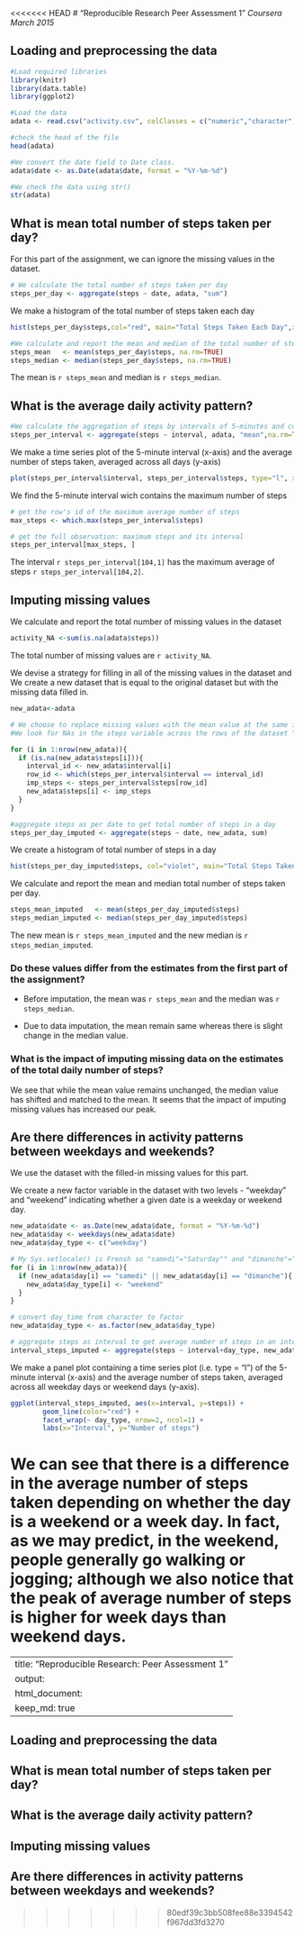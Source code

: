 <<<<<<< HEAD
# "Reproducible Research Peer Assessment 1"
*Coursera March 2015*

## Loading and preprocessing the data


```r
#Load required libraries
library(knitr)
library(data.table)
library(ggplot2)

#Load the data
adata <- read.csv("activity.csv", colClasses = c("numeric","character","numeric"))

#check the head of the file
head(adata)

#We convert the date field to Date class.
adata$date <- as.Date(adata$date, format = "%Y-%m-%d")

#We check the data using str() 
str(adata)


```

## What is mean total number of steps taken per day?

For this part of the assignment, we can ignore the missing values in the dataset.

``` r
# We calculate the total number of steps taken per day
steps_per_day <- aggregate(steps ~ date, adata, "sum")

```

We make a histogram of the total number of steps taken each day

```r

hist(steps_per_day$steps,col="red", main="Total Steps Taken Each Day",xlab="Total steps per day")

```

``` r
#We calculate and report the mean and median of the total number of steps taken per day
steps_mean   <- mean(steps_per_day$steps, na.rm=TRUE)
steps_median <- median(steps_per_day$steps, na.rm=TRUE)

```

The mean is `r steps_mean`  and median is `r steps_median`.

## What is the average daily activity pattern?

``` r
#We calculate the aggregation of steps by intervals of 5-minutes and convert the intervals as integers and save them in a data frame called steps_per_interval.
steps_per_interval <- aggregate(steps ~ interval, adata, "mean",na.rm=TRUE)

```

We make a time series plot of the 5-minute interval (x-axis) and the average number of steps taken, averaged across all days (y-axis)

```r

plot(steps_per_interval$interval, steps_per_interval$steps, type="l", xlab="5-min interval", ylab="Average steps across all days",main="Average number of steps taken",col="red")

```

We find the 5-minute interval wich contains the maximum number of steps

``` r
# get the row's id of the maximum average number of steps 
max_steps <- which.max(steps_per_interval$steps)

# get the full observation: maximum steps and its interval 
steps_per_interval[max_steps, ]

```

The interval `r steps_per_interval[104,1] ` has the maximum average of steps `r steps_per_interval[104,2]`.
        
## Imputing missing values  

We calculate and report the total number of missing values in the dataset 

``` r
activity_NA <-sum(is.na(adata$steps))

```
The total number of missing values are `r activity_NA`.

We devise a strategy for filling in all of the missing values in the dataset and We create a new dataset that is equal to the original dataset but with the missing data filled in.

``` r

new_adata<-adata

# We choose to replace missing values with the mean value at the same interval across days.
#We look for NAs in the steps variable across the rows of the dataset "new_rdata". If it exixts then we find the corresponding value of "interval" variable. We then find the steps value from the other data frame "steps_per_interval" for this value of interval and replace the NA value with it.

for (i in 1:nrow(new_adata)){
  if (is.na(new_adata$steps[i])){
    interval_id <- new_adata$interval[i]
    row_id <- which(steps_per_interval$interval == interval_id)
    imp_steps <- steps_per_interval$steps[row_id]
    new_adata$steps[i] <- imp_steps
  }
}

#aggregate steps as per date to get total number of steps in a day
steps_per_day_imputed <- aggregate(steps ~ date, new_adata, sum)

```

We create a histogram of total number of steps in a day

```r

hist(steps_per_day_imputed$steps, col="violet", main="Total Steps Taken Each Day", xlab="Total steps in a day")
```

We calculate and report the mean and median total number of steps taken per day. 


``` r
steps_mean_imputed   <- mean(steps_per_day_imputed$steps)
steps_median_imputed <- median(steps_per_day_imputed$steps)

```

The new mean is `r steps_mean_imputed`  and the new median is `r steps_median_imputed`.

### Do these values differ from the estimates from the first part of the assignment? 

  - Before imputation, the mean  was `r steps_mean`  and the median was `r steps_median`.

  - Due to data imputation, the mean remain same whereas there is slight change in the median value.


### What is the impact of imputing missing data on the estimates of the total daily number of steps?

We see that while the mean value remains unchanged, the median value has shifted and matched to the mean. It seems that the impact of imputing missing values has increased our peak.

## Are there differences in activity patterns between weekdays and weekends?

We use the dataset with the filled-in missing values for this part.

We create a new factor variable in the dataset with two levels - "weekday" and "weekend" indicating whether a given date is a weekday or weekend day.



```r

new_adata$date <- as.Date(new_adata$date, format = "%Y-%m-%d")
new_adata$day <- weekdays(new_adata$date)
new_adata$day_type <- c("weekday")

# My Sys.setlocale() is Frensh so "samedi"="Saturday"" and "dimanche"="Sunday"
for (i in 1:nrow(new_adata)){
  if (new_adata$day[i] == "samedi" || new_adata$day[i] == "dimanche"){
    new_adata$day_type[i] <- "weekend"
  }
}

# convert day_time from character to factor
new_adata$day_type <- as.factor(new_adata$day_type)

# aggregate steps as interval to get average number of steps in an interval across all days
interval_steps_imputed <- aggregate(steps ~ interval+day_type, new_adata, "mean")

```    

We make a panel plot containing a time series plot (i.e. type = "l") of the 5-minute interval (x-axis) and the average number of steps taken, averaged across all weekday days or weekend days (y-axis).

```r

ggplot(interval_steps_imputed, aes(x=interval, y=steps)) + 
        geom_line(color="red") + 
        facet_wrap(~ day_type, nrow=2, ncol=1) +
        labs(x="Interval", y="Number of steps") 

```

We can see that there is a difference in the average number of steps taken depending on whether the day is a weekend or a week day. In fact, as we may predict, in the weekend, people generally go walking or jogging; although we also notice that the peak of average number of steps is higher for week days than weekend days.
=======
---
title: "Reproducible Research: Peer Assessment 1"
output: 
  html_document:
    keep_md: true
---


## Loading and preprocessing the data



## What is mean total number of steps taken per day?



## What is the average daily activity pattern?



## Imputing missing values



## Are there differences in activity patterns between weekdays and weekends?
>>>>>>> 80edf39c3bb508fee88e3394542f967dd3fd3270
